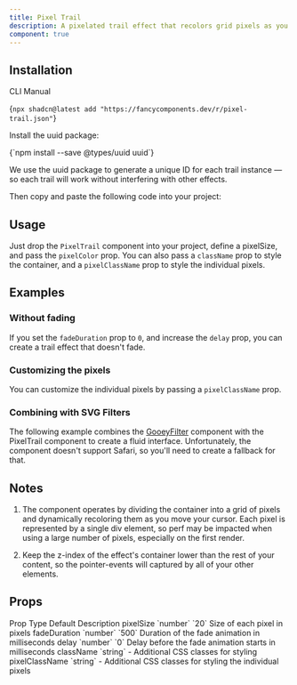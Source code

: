 ```yaml
---
title: Pixel Trail
description: A pixelated trail effect that recolors grid pixels as you move your cursor.
component: true
---
```


<ComponentPreview name="pixel-trail-demo" />

## Installation

<Tabs defaultValue="cli">

<TabsList>
  <TabsTrigger value="cli">CLI</TabsTrigger>
  <TabsTrigger value="manual">Manual</TabsTrigger>
</TabsList>
<TabsContent value="cli">

<CodeBlockWrapper language="bash">{`npx shadcn@latest add "https://fancycomponents.dev/r/pixel-trail.json"`}</CodeBlockWrapper>

</TabsContent>
<TabsContent value="manual">

<Steps>

<Step>Install the uuid package:</Step>

<CodeBlockWrapper language="bash">
  {`npm install --save @types/uuid uuid`}
</CodeBlockWrapper>

We use the uuid package to generate a unique ID for each trail instance — so each trail will work without interfering with other effects.

<Step>Then copy and paste the following code into your project:</Step>

<ComponentSource name="pixel-trail" />

</Steps>

</TabsContent>
</Tabs>

## Usage

Just drop the `PixelTrail` component into your project, define a pixelSize, and pass the `pixelColor` prop. You can also pass a `className` prop to style the container, and a `pixelClassName` prop to style the individual pixels.

## Examples

### Without fading

If you set the `fadeDuration` prop to `0`, and increase the `delay` prop, you can create a trail effect that doesn't fade.

<ComponentPreview name="pixel-trail-no-fade-demo" />

### Customizing the pixels

You can customize the individual pixels by passing a `pixelClassName` prop.

<ComponentPreview name="pixel-trail-custom-pixel-demo" />

### Combining with SVG Filters

The following example combines the [GooeyFilter](/docs/components/filter/gooey-filter) component with the PixelTrail component to create a fluid interface. Unfortunately, the component doesn't support Safari, so you'll need to create a fallback for that.

<ComponentPreview name="gooey-svg-filter-pixel-trail-demo" />

## Notes

1. The component operates by dividing the container into a grid of pixels and dynamically recoloring them as you move your cursor. Each pixel is represented by a single div element, so perf may be impacted when using a large number of pixels, especially on the first render.

2. Keep the z-index of the effect's container lower than the rest of your content, so the pointer-events will captured by all of your other elements.

## Props

<Table>
  <TableHeader>
    <TableRow>
      <TableHead>Prop</TableHead>
      <TableHead>Type</TableHead>
      <TableHead>Default</TableHead>
      <TableHead>Description</TableHead>
    </TableRow>
  </TableHeader>
  <TableBody>
    <TableRow>
      <TableCell>pixelSize</TableCell>
      <TableCell>`number`</TableCell>
      <TableCell>`20`</TableCell>
      <TableCell>Size of each pixel in pixels</TableCell>
    </TableRow>
    <TableRow>
      <TableCell>fadeDuration</TableCell>
      <TableCell>`number`</TableCell>
      <TableCell>`500`</TableCell>
      <TableCell>Duration of the fade animation in milliseconds</TableCell>
    </TableRow>
    <TableRow>
      <TableCell>delay</TableCell>
      <TableCell>`number`</TableCell>
      <TableCell>`0`</TableCell>
      <TableCell>
        Delay before the fade animation starts in milliseconds
      </TableCell>
    </TableRow>
    <TableRow>
      <TableCell>className</TableCell>
      <TableCell>`string`</TableCell>
      <TableCell>-</TableCell>
      <TableCell>Additional CSS classes for styling</TableCell>
    </TableRow>
    <TableRow>
      <TableCell>pixelClassName</TableCell>
      <TableCell>`string`</TableCell>
      <TableCell>-</TableCell>
      <TableCell>
        Additional CSS classes for styling the individual pixels
      </TableCell>
    </TableRow>
  </TableBody>
</Table>
